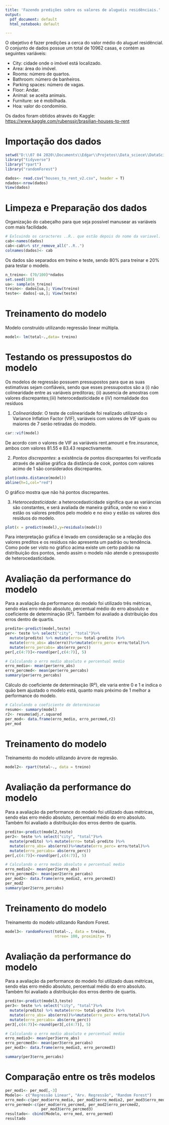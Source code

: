 ```yaml
---
title: 'Fazendo predições sobre os valores de aluguéis residênciais.'
output:
  pdf_document: default
  html_notebook: default

---
```


O obejetivo é fazer predições a cerca do valor médio do aluguel residêncial. O conjunto de dados possue um total de 10962 casas, e contém as seguintes variáveis:
  
  * City: cidade onde o imóvel está localizado.
  * Area: área do imóvel.
  * Rooms: número de quartos.
  * Bathroom: número de banheiros.
  * Parking spaces: número de vagas.
  * Floor: Andar.
  * Animal: se aceita animais.
  * Furniture: se é mobilhada.
  * Hoa: valor do condomínio.
  
Os dados foram obtidos através do Kaggle: <https://www.kaggle.com/rubenssjr/brasilian-houses-to-rent>




# Importação dos dados

```r
setwd("D:\\07 04 2020\\Documents\\Edgar\\Projetos\\Data_sciece\\DataScience_projects\\Aluguel_casa")
library("tidyverse")
library("rpart")
library("randomForest")

dados<- read.csv("houses_to_rent_v2.csv", header = T)
ndados<-nrow(dados) 
View(dados)
```


# Limpeza e Preparação dos dados

Organização do cabeçalho para que seja possível manusear as variáveis com mais facilidade.

```r
# Exlcuindo os caracteres ..R.. que estão depois do nome da variavel.
cab<-names(dados)
cab<-cab%>% str_remove_all("..R..")
colnames(dados)<- cab
```


Os dados são separados em treino e teste, sendo 80% para treinar e 20%
para testar o modelo.

```r
n_treino<- (70/100)*ndados
set.seed(100)
ua<- sample(n_treino)
treino<- dados[ua,]; View(treino)
teste<- dados[-ua,]; View(teste)
```


# Treinamento do modelo

Modelo construído utilizando regressão linear múltipla.

```r
model<- lm(total~.,data= treino)

```


# Testando os pressupostos do modelo

Os modelos de regressão possuem pressupostos para que as suas estimativas sejam confiáveis, sendo que esses pressupostos são a (i) não colinearidade entre as variáveis preditoras; (ii) ausencia de amostras com valores discrepantes;(iii) heterocedasticidade e (iV) normalidade dos resíduos


1. _Colinearidade_:  O teste de colinearidade foi realizado utilizando o Variance Inflation Factor (VIF), variáveis com valores de VIF iguais ou maiores de 7 serão retiradas do modelo.
```r
car::vif(model)
```
De acordo com o valores de VIF as variáveis rent.amount e fire.insurance, ambos com valores 81.55 e 83.43 respectivamente.


2. _Pontos discrepantes_:  a existência de pontos discrepantes foi verificada através de análise gráfica da distância de cook, pontos com valores acimo de 1 são considerados discrepantes.
```r
plot(cooks.distance(model))
abline(h=1,col="red")
```
O gráfico mostra que não há pontos discrepantes.


3. _Heterocedasticidade_: a heterocedasticidade significa que as variáncias são constantes, e será avaliada de maneira gráfica, onde no eixo x estão os valores preditos pelo modelo e no eixo y estão os valores dos resíduos do modelo.
```r
plot(x = predict(model),y=residuals(model))

```
Para interpretação gráfica é levado em consideração se a relação dos valores preditos e os resíduos não apresenta um padrão ou tendência. Como pode ser visto no gráfico acima existe um certo padrão na distribuição dos pontos, sendo assim o modelo não atende o pressuposto de heterocedasticidade.




# Avaliação da performance do modelo

Para a avaliação da performance do modelo foi utilizado três métricas, sendo elas erro médio absoluto, percentual médio do erro absoluto e coeficiente de determinação (R²). Também foi avaliado a distribuição dos erros dentro de quartis.

```r
predito<-predict(model,teste)
per<- teste %>% select("city", "total")%>%
  mutate(predito) %>% mutate(erro= total-predito )%>%
  mutate(erro_abs= abs(erro))%>%mutate(erro_perc= erro/total)%>% 
  mutate(erro_percabs= abs(erro_perc))
per[,c(4:7)]<-round(per[,c(4:7)], 5)

# Calculando o erro medio absoluto e percentual medio
erro_medio<- mean(per$erro_abs)
erro_percmed<- mean(per$erro_percabs)
summary(per$erro_percabs)
```


Cálculo do coeficiente de determinação (R²), ele varia entre 0 e 1 e indica o quão bem ajustado o modelo está, quanto mais préximo de 1 melhor a performance do modelo.

```r
# Calculando o coeficiente de determinacao
resumo<- summary(model)
r2<- resumo$adj.r.squared
per_mod<- data.frame(erro_medio, erro_percmed,r2)
per_mod
```


# Treinamento do modelo


Treinamento do modelo utilizando árvore de regresão.

```r
model2<- rpart(total~., data = treino)
```


# Avaliação da performance do modelo

Para a avaliação da performance do modelo foi utilizado duas métricas, sendo elas erro médio absoluto, percentual médio do erro absoluto. Também foi avaliado a distribuição dos erros dentro de quartis.

```r
predito<-predict(model2,teste)
per2<- teste %>% select("city", "total")%>%
  mutate(predito) %>% mutate(erro= total-predito )%>%
  mutate(erro_abs= abs(erro))%>%mutate(erro_perc= erro/total)%>% 
  mutate(erro_percabs= abs(erro_perc))
per[,c(4:7)]<-round(per[,c(4:7)], 5)

# Calculando o erro medio absoluto e percentual medio
erro_medio2<- mean(per2$erro_abs)
erro_percmed2<- mean(per2$erro_percabs)
per_mod2<- data.frame(erro_medio2, erro_percmed2)
per_mod2
summary(per2$erro_percabs)
```


# Treinamento do modelo


Treinamento do modelo utilizando Random Forest.

```r
model3<- randomForest(total~., data = treino,
                      ntree= 100, proximity= T)
```


# Avaliação da performance do modelo

Para a avaliação da performance do modelo foi utilizado duas métricas, sendo elas erro médio absoluto, percentual médio do erro absoluto. Também foi avaliado a distribuição dos erros dentro de quartis.

```r
predito<-predict(model3,teste)
per3<- teste %>% select("city", "total")%>%
  mutate(predito) %>% mutate(erro= total-predito )%>%
  mutate(erro_abs= abs(erro))%>%mutate(erro_perc= erro/total)%>% 
  mutate(erro_percabs= abs(erro_perc))
per3[,c(4:7)]<-round(per3[,c(4:7)], 5)

# Calculando o erro medio absoluto e percentual medio
erro_medio3<- mean(per3$erro_abs)
erro_percmed3<- mean(per3$erro_percabs)
per_mod3<- data.frame(erro_medio3, erro_percmed3)

summary(per3$erro_percabs)
```

# Comparação entre os três modelos
```r
per_mod1<- per_mod[,-3]
Modelo<- c("Regressão Linear", "Arv. Regressão", "Random Forest")
erro_med<-c(per_mod$erro_medio, per_mod2$erro_medio2, per_mod3$erro_medio3)
erro_permed<-c(per_mod$erro_percmed, per_mod2$erro_percmed2,
                per_mod3$erro_percmed3)
resultado<- cbind(Modelo, erro_med, erro_permed)
resultado
```






